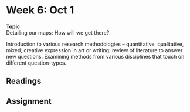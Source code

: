 # Week 6: Oct 1

<div class="boxed" id="center">
**Topic**  
Detailing our maps: How will we get there?</div>

Introduction to various research methodologies -- quantitative, qualitative, mixed; creative expression in art or writing; review of literature to answer new questions. Examining methods from various disciplines that touch on different question-types.

## Readings

## Assignment